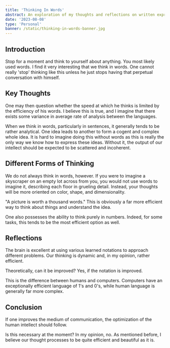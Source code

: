 ```yaml
---
title: 'Thinking In Words'
abstract: An exploration of my thoughts and reflections on written expression
date: '2023-08-08'
type: 'Personal'
banner: /static/thinking-in-words-banner.jpg
---
```


## Introduction

Stop for a moment and think to yourself about anything. You most likely used words. I find it very interesting that we think in words. One cannot really 'stop' thinking like this unless he just stops having that perpetual conversation with himself.

## Key Thoughts

One may then question whether the speed at which he thinks is limited by the efficiency of his words. I believe this is true, and I imagine that there exists some variance in average rate of analysis between the languages.

When we think in words, particularly in sentences, it generally tends to be rather analytical. One idea leads to another to form a cogent and complex whole idea. It is hard to imagine doing this without words as this is really the only way we know how to express these ideas. Without it, the output of our intellect should be expected to be scattered and incoherent.

## Different Forms of Thinking

We do not always think in words, however. If you were to imagine a skyscraper on an empty lot across from you, you would not use words to imagine it, describing each floor in grueling detail. Instead, your thoughts will be more oriented on color, shape, and dimensionality.

"A picture is worth a thousand words." This is obviously a far more efficient way to think about things and understand the idea.

One also possesses the ability to think purely in numbers. Indeed, for some tasks, this tends to be the most efficient option as well.

## Reflections

The brain is excellent at using various learned notations to approach different problems. Our thinking is dynamic and, in my opinion, rather efficient.

Theoretically, can it be improved? Yes, if the notation is improved.

This is the difference between humans and computers. Computers have an exceptionally efficient language of 1's and 0's, while human language is generally far more complex.

## Conclusion

If one improves the medium of communication, the optimization of the human intellect should follow.

Is this necessary at the moment? In my opinion, no. As mentioned before, I believe our thought processes to be quite efficient and beautiful as it is.
